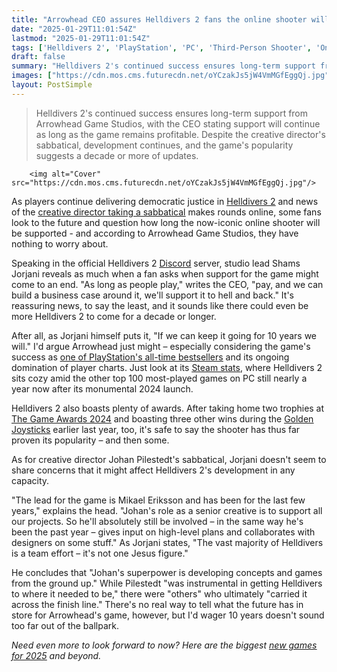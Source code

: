 ```yaml
---
title: "Arrowhead CEO assures Helldivers 2 fans the online shooter will stay live 'as long as people play' it: 'If we can keep it going for 10 years we will'"
date: "2025-01-29T11:01:54Z"
lastmod: "2025-01-29T11:01:54Z"
tags: ['Helldivers 2', 'PlayStation', 'PC', 'Third-Person Shooter', 'Online Shooter']
draft: false
summary: "Helldivers 2's continued success ensures long-term support from Arrowhead Game Studios, with the CEO stating support will continue as long as the game remains profitable.  Despite the creative director's sabbatical, development continues, and the game's popularity suggests a decade or more of updates."
images: ["https://cdn.mos.cms.futurecdn.net/oYCzakJs5jW4VmMGfEggQj.jpg"]
layout: PostSimple
---
```

> Helldivers 2's continued success ensures long-term support from Arrowhead Game Studios, with the CEO stating support will continue as long as the game remains profitable.  Despite the creative director's sabbatical, development continues, and the game's popularity suggests a decade or more of updates.


        <img alt="Cover" src="https://cdn.mos.cms.futurecdn.net/oYCzakJs5jW4VmMGfEggQj.jpg"/>
        
As players continue delivering democratic justice in [<u>Helldivers 2</u>](https://www.gamesradar.com/helldivers-2-guide/) and news of the [<u>creative director taking a sabbatical</u>](https://www.gamesradar.com/games/third-person-shooter/helldivers-2-creative-director-announces-a-sabbatical-after-11-years-of-grind-immediately-starts-a-game-jam-that-wasnt-that-great-in-the-end/) makes rounds online, some fans look to the future and question how long the now-iconic online shooter will be supported - and according to Arrowhead Game Studios, they have nothing to worry about. 

Speaking in the official Helldivers 2 [<u>Discord</u>](https://discord.com/invite/helldivers) server, studio lead Shams Jorjani reveals as much when a fan asks when support for the game might come to an end. "As long as people play," writes the CEO, "pay, and we can build a business case around it, we'll support it to hell and back." It's reassuring news, to say the least, and it sounds like there could even be more Helldivers 2 to come for a decade or longer.

After all, as Jorjani himself puts it, "If we can keep it going for 10 years we will." I'd argue Arrowhead just might – especially considering the game's success as [<u>one of PlayStation's all-time bestsellers</u>](https://www.gamesradar.com/games/third-person-shooter/helldivers-2-is-already-one-of-playstations-all-time-bestsellers-and-its-all-thanks-to-the-pc-version/) and its ongoing domination of player charts. Just look at its [<u>Steam stats</u>](https://steamdb.info/charts/), where Helldivers 2 sits cozy amid the other top 100 most-played games on PC still nearly a year now after its monumental 2024 launch.

Helldivers 2 also boasts plenty of awards. After taking home two trophies at [<u>The Game Awards 2024</u>](https://www.gamesradar.com/news/live/game-awards-2024-everything-announced/) and boasting three other wins during the [<u>Golden Joysticks</u>](https://www.gamesradar.com/games/here-are-all-the-golden-joystick-awards-2024-winners/) earlier last year, too, it's safe to say the shooter has thus far proven its popularity – and then some. 

As for creative director Johan Pilestedt's sabbatical, Jorjani doesn't seem to share concerns that it might affect Helldivers 2's development in any capacity.

"The lead for the game is Mikael Eriksson and has been for the last few years," explains the head. "Johan's role as a senior creative is to support all our projects. So he'll absolutely still be involved – in the same way he's been the past year – gives input on high-level plans and collaborates with designers on some stuff." As Jorjani states, "The vast majority of Helldivers is a team effort – it's not one Jesus figure."

He concludes that "Johan's superpower is developing concepts and games from the ground up." While Pilestedt "was instrumental in getting Helldivers to where it needed to be," there were "others" who ultimately "carried it across the finish line." There's no real way to tell what the future has in store for Arrowhead's game, however, but I'd wager 10 years doesn't sound too far out of the ballpark.

*Need even more to look forward to now? Here are the biggest *[<u><em>new games for 2025</em></u>](https://www.gamesradar.com/video-game-release-dates/)* and beyond.*
        